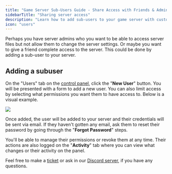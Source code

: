 ---
title: "Game Server Sub-Users Guide - Share Access with Friends & Admins"
sidebarTitle: "Sharing server access"
description: "Learn how to add sub-users to your game server with custom permissions. Share server access with friends and admins for Minecraft, Palworld, Rust, and other game servers."
icon: "users"
---

Perhaps you have server admins who you want to be able to access server files
but not allow them to change the server settings. Or maybe you want to give a
friend complete access to the server. This could be done by adding a sub-user to
your server.

## Adding a subuser

On the "Users" tab on the [control panel](/panel/overview), click the "**New User**"
button. You will be presented with a form to add a new user. You can also limit
access by selecting what permissions you want them to have access to. Below is a
visual example.

<Frame>
  <img src="/images/panel/sub-user.gif" />
</Frame>

Once added, the user will be added to your server and their credentials will be
sent via email. If they haven't gotten any email, ask them to reset their
password by going through the "**Forgot Password**" steps.

You'll be able to manage their permissions or revoke them at any time. Their
actions are also logged on the "**Activity**" tab where you can view what changes or
their activity on the panel.

Feel free to make a [ticket](https://berrybyte.net/ticket) or ask in our
[Discord server](https://berrybyte.net/discord), if you have any questions.
